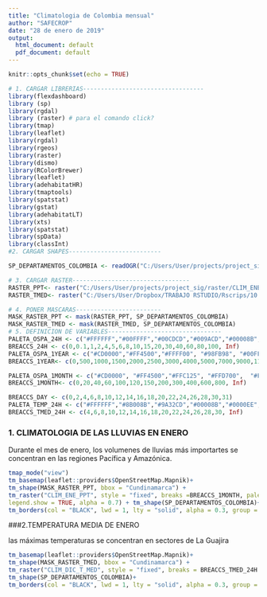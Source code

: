 ```yaml
---
title: "Climatologia de Colombia mensual"
author: "SAFECROP"
date: "28 de enero de 2019"
output:
  html_document: default
  pdf_document: default
---
```


```r
knitr::opts_chunk$set(echo = TRUE)
```

```r

# 1. CARGAR LIBRERIAS----------------------------------
library(flexdashboard)
library (sp)
library(rgdal) 
library (raster) # para el comando click?
library(tmap)
library(leaflet)
library(rgdal)
library(rgeos)
library(raster)
library(dismo)
library(RColorBrewer)
library(leaflet)
library(adehabitatHR)
library(tmaptools)
library(spatstat)
library(gstat)
library(adehabitatLT)
library(xts)
library(spatstat)
library(spData)
library(classInt)
#2. CARGAR SHAPES--------------------------

SP_DEPARTAMENTOS_COLOMBIA <- readOGR("C:/Users/User/projects/project_sig/shape", "WGS_1984_DEPTO")

# 3. CARGAR RASTER---------------------------------
RASTER_PPT<- raster("C:/Users/User/projects/project_sig/raster/CLIM_ENE_PPT.tif", package= "raster")
RASTER_TMED<- raster("C:/Users/User/Dropbox/TRABAJO RSTUDIO/Rscrips/10. MAPA_CLIMA_COLOMBIA/CLIM_DIC_T_MED.tif", package= "raster")

# 4. PONER MASCARAS------------------------
MASK_RASTER_PPT <- mask(RASTER_PPT, SP_DEPARTAMENTOS_COLOMBIA)
MASK_RASTER_TMED <- mask(RASTER_TMED, SP_DEPARTAMENTOS_COLOMBIA)
# 5. DEFINICION DE VARIABLES--------------------------------
PALETA_OSPA_24H <- c("#FFFFFF","#00FFFF","#00CDCD","#009ACD","#00008B","#00FF00","#00CD00","#008B00","#FFFF00","#EE9A00","#FFA500","#FF0000","#EE0000","#8B0000", "#8B008B")
BREACCS_24H <- c(0,0.1,1,2,4,5,6,8,10,15,20,30,40,60,80,100, Inf)
PALETA_OSPA_1YEAR <- c("#CD0000","#FF4500","#FFFF00", "#98FB98", "#00FF00","#008B00","#BFEFFF","#66CDAA","#0000CD","#191970","#FFB6C1","#C71585")
BREACCS_1YEAR<- c(0,500,1000,1500,2000,2500,3000,4000,5000,7000,9000,11000, Inf)

PALETA_OSPA_1MONTH <- c("#CD0000", "#FF4500","#FFC125", "#FFD700",  "#F5F5F5","#ABABAB","#8B8B7A","#5CACEE","#7A67EE","#191970","#C71585")
BREACCS_1MONTH<- c(0,20,40,60,100,120,150,200,300,400,600,800, Inf)

BREACCS_DAY <- c(0,2,4,6,8,10,12,14,16,18,20,22,24,26,28,30,31)
PALETA_TEMP_24H <- c("#FFFFFF","#8B008B","#9A32CD","#00008B","#0000EE","#1C86EE","#00BFFF","#97FFFF","#C1FFC1","#7FFF00","#CAFF70","#FFFF00","#FFB90F","#FF7F00","#FF4040","#CD3333","#FF1493","#EE1289","#8B0A50","#8B3A3A")
BREACCS_TMED_24H <- c(4,6,8,10,12,14,16,18,20,22,24,26,28,30, Inf)
```

### 1. CLIMATOLOGIA DE LAS LLUVIAS EN ENERO

Durante el mes de enero, los volumenes de lluvias más importartes se concentran en las regiones Pacífica y Amazónica. 

```r
tmap_mode("view")
tm_basemap(leaflet::providers$OpenStreetMap.Mapnik)+
tm_shape(MASK_RASTER_PPT, bbox = "Cundinamarca") + 
tm_raster("CLIM_ENE_PPT", style = "fixed", breaks =BREACCS_1MONTH, palette = PALETA_OSPA_1MONTH,
legend.show = TRUE, alpha = 0.7) + tm_shape(SP_DEPARTAMENTOS_COLOMBIA)+
tm_borders(col = "BLACK", lwd = 1, lty = "solid", alpha = 0.3, group = NA)

```

###2.TEMPERATURA MEDIA DE ENERO

las máximas temperaturas se concentran en sectores de La Guajira
```r
tm_basemap(leaflet::providers$OpenStreetMap.Mapnik)+
tm_shape(MASK_RASTER_TMED, bbox = "Cundinamarca") +
tm_raster("CLIM_DIC_T_MED", style = "fixed", breaks = BREACCS_TMED_24H , palette = "-Spectral", legend.show =TRUE, alpha = 0.9) +
tm_shape(SP_DEPARTAMENTOS_COLOMBIA)+
tm_borders(col = "BLACK", lwd = 1, lty = "solid", alpha = 0.3, group = NA)



```

```r

```

